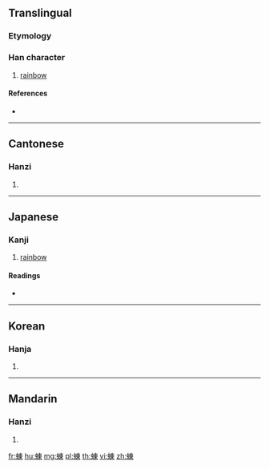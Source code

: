 {{character info/new}}
==Translingual==

===Etymology===
{{Han compound|虫|東|c1=s|c2=p|t1=insect|t2=east|ls=psc}}

===Han character===
{{Han char|rn=142|rad=虫|as=08|sn=14|four=55196|canj=LIDW}}

# [[rainbow]]

====References====
* {{Han ref|kx=1088.100|dkj=33213|dj=1554.290|hdz=42860.040|uh=8740|ud=34624|bh=E3D9|bd=58329}}

----

==Cantonese==

===Hanzi===
{{yue-hanzi|jyut=|y=dung3}}

# {{defn|lang=yue|sort=虫08}}

----

==Japanese==

===Kanji===
{{ja-kanji|grade=|rs=虫08}}

# [[rainbow]]

====Readings====
* {{ja-readings|on=[[とう]] (tō), [[つ]] (tsu)|kun=|nanori=}}

----

==Korean==

===Hanja===
{{ko-hanja|hangeul=동|eumhun=|rv=dong|mr=tong|y=tong}}

# {{defn|lang=ko|sort=虫08}}

----

==Mandarin==

===Hanzi===
{{cmn-hanzi|pin=[[dōng]] ([[dong1]]), [[dòng]] ([[dong4]])|wg=tung<sup>1</sup>, tung<sup>4</sup>}}

# {{defn|lang=cmn|sort=虫08}}

[[fr:蝀]]
[[hu:蝀]]
[[mg:蝀]]
[[pl:蝀]]
[[th:蝀]]
[[vi:蝀]]
[[zh:蝀]]